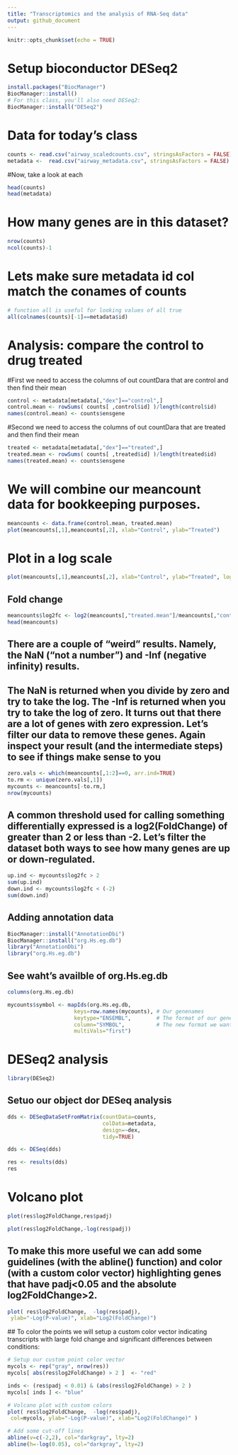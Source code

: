```yaml
---
title: "Transcriptomics and the analysis of RNA-Seq data"
output: github_document
---
```


```r
knitr::opts_chunk$set(echo = TRUE)
```

# Setup bioconductor DESeq2
```r
install.packages("BiocManager")
BiocManager::install()
# For this class, you'll also need DESeq2:
BiocManager::install("DESeq2")
```

# Data for today's class
```r
counts <- read.csv("airway_scaledcounts.csv", stringsAsFactors = FALSE)
metadata <-  read.csv("airway_metadata.csv", stringsAsFactors = FALSE)
```

#Now, take a look at each
```r
head(counts)
head(metadata)
```

# How many genes are in this dataset?
```r
nrow(counts)
ncol(counts)-1
```

# Lets make sure metadata id col match the conames of counts
```r
# function all is useful for looking values of all true
all(colnames(counts)[-1]==metadata$id)
```

# Analysis: compare the control to drug treated

#First we need to access the columns of out countDara that are control and then find their mean

```r
control <- metadata[metadata[,"dex"]=="control",]
control.mean <- rowSums( counts[ ,control$id] )/length(control$id)
names(control.mean) <- counts$ensgene
```

#Second we need to access the columns of out countDara that are treated and then find their mean

```r
treated <- metadata[metadata[,"dex"]=="treated",]
treated.mean <- rowSums( counts[ ,treated$id] )/length(treated$id)
names(treated.mean) <- counts$ensgene
```

# We will combine our meancount data for bookkeeping purposes.
```r
meancounts <- data.frame(control.mean, treated.mean)
plot(meancounts[,1],meancounts[,2], xlab="Control", ylab="Treated")
```

# Plot in a log scale

```r
plot(meancounts[,1],meancounts[,2], xlab="Control", ylab="Treated", log="xy")
```

## Fold change
```r
meancounts$log2fc <- log2(meancounts[,"treated.mean"]/meancounts[,"control.mean"])
head(meancounts)
```

## There are a couple of “weird” results. Namely, the NaN ("not a number") and -Inf (negative infinity) results.

## The NaN is returned when you divide by zero and try to take the log. The -Inf is returned when you try to take the log of zero. It turns out that there are a lot of genes with zero expression. Let’s filter our data to remove these genes. Again inspect your result (and the intermediate steps) to see if things make sense to you

```r
zero.vals <- which(meancounts[,1:2]==0, arr.ind=TRUE)
to.rm <- unique(zero.vals[,1])
mycounts <- meancounts[-to.rm,]
nrow(mycounts)
```

## A common threshold used for calling something differentially expressed is a log2(FoldChange) of greater than 2 or less than -2. Let’s filter the dataset both ways to see how many genes are up or down-regulated.

```r
up.ind <- mycounts$log2fc > 2
sum(up.ind)
down.ind <- mycounts$log2fc < (-2)
sum(down.ind)
```

## Adding annotation data

```r
BiocManager::install("AnnotationDbi")
BiocManager::install("org.Hs.eg.db")
library("AnnotationDbi")
library("org.Hs.eg.db")
```

## See waht's availble of org.Hs.eg.db

```r
columns(org.Hs.eg.db)
```

```r
mycounts$symbol <- mapIds(org.Hs.eg.db,
                     keys=row.names(mycounts), # Our genenames
                     keytype="ENSEMBL",        # The format of our genenames
                     column="SYMBOL",          # The new format we want to add
                     multiVals="first")
```

# DESeq2 analysis

```r
library(DESeq2)
```

## Setuo our object dor DESeq analysis

```r
dds <- DESeqDataSetFromMatrix(countData=counts, 
                              colData=metadata, 
                              design=~dex, 
                              tidy=TRUE)
```

```r
dds <- DESeq(dds)
```

```r
res <- results(dds)
res
```

# Volcano plot

```r
plot(res$log2FoldChange,res$padj)
```

```r
plot(res$log2FoldChange,-log(res$padj))
```

## To make this more useful we can add some guidelines (with the abline() function) and color (with a custom color vector) highlighting genes that have padj<0.05 and the absolute log2FoldChange>2.

```r
plot( res$log2FoldChange,  -log(res$padj), 
 ylab="-Log(P-value)", xlab="Log2(FoldChange)")
```
 ## To color the points we will setup a custom color vector indicating transcripts with large fold change and significant differences between conditions:
 
```r
# Setup our custom point color vector 
mycols <- rep("gray", nrow(res))
mycols[ abs(res$log2FoldChange) > 2 ]  <- "red" 

inds <- (res$padj < 0.01) & (abs(res$log2FoldChange) > 2 )
mycols[ inds ] <- "blue"

# Volcano plot with custom colors 
plot( res$log2FoldChange,  -log(res$padj), 
 col=mycols, ylab="-Log(P-value)", xlab="Log2(FoldChange)" )

# Add some cut-off lines
abline(v=c(-2,2), col="darkgray", lty=2)
abline(h=-log(0.05), col="darkgray", lty=2)
```
 
























